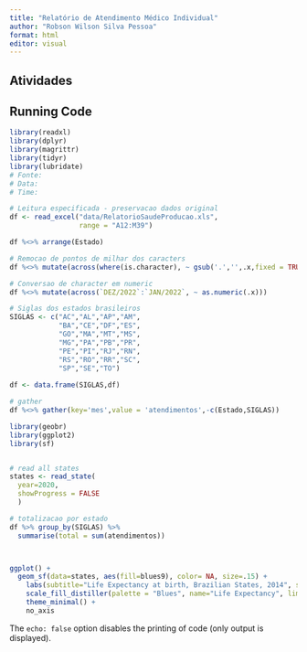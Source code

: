 ```yaml
---
title: "Relatório de Atendimento Médico Individual"
author: "Robson Wilson Silva Pessoa"
format: html
editor: visual
---
```


## Atividades 


## Running Code


```r
library(readxl)
library(dplyr)
library(magrittr)
library(tidyr)
library(lubridate)
# Fonte: 
# Data: 
# Time: 

# Leitura especificada - preservacao dados original
df <- read_excel("data/RelatorioSaudeProducao.xls",      
                 range = "A12:M39")

df %<>% arrange(Estado)

# Remocao de pontos de milhar dos caracters 
df %<>% mutate(across(where(is.character), ~ gsub('.','',.x,fixed = TRUE)))

# Conversao de character em numeric
df %<>% mutate(across(`DEZ/2022`:`JAN/2022`, ~ as.numeric(.x)))

# Siglas dos estados brasileiros 
SIGLAS <- c("AC","AL","AP","AM",
            "BA","CE","DF","ES",
            "GO","MA","MT","MS",
            "MG","PA","PB","PR",
            "PE","PI","RJ","RN",
            "RS","RO","RR","SC",
            "SP","SE","TO")
            
df <- data.frame(SIGLAS,df)

# gather
df %<>% gather(key='mes',value = 'atendimentos',-c(Estado,SIGLAS)) 


```


```r
library(geobr)
library(ggplot2)
library(sf)


# read all states
states <- read_state(
  year=2020, 
  showProgress = FALSE
  )

# totalizacao por estado 
df %>% group_by(SIGLAS) %>% 
  summarise(total = sum(atendimentos)) 



ggplot() +
  geom_sf(data=states, aes(fill=blues9), color= NA, size=.15) +
    labs(subtitle="Life Expectancy at birth, Brazilian States, 2014", size=8) +
    scale_fill_distiller(palette = "Blues", name="Life Expectancy", limits = c(65,80)) +
    theme_minimal() +
    no_axis


```

The `echo: false` option disables the printing of code (only output is displayed).
